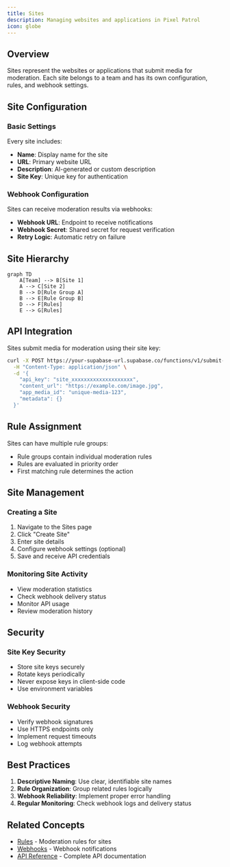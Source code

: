 ```yaml
---
title: Sites
description: Managing websites and applications in Pixel Patrol
icon: globe
---
```


## Overview

Sites represent the websites or applications that submit media for moderation. Each site belongs to a team and has its own configuration, rules, and webhook settings.

## Site Configuration

### Basic Settings

Every site includes:
- **Name**: Display name for the site
- **URL**: Primary website URL
- **Description**: AI-generated or custom description
- **Site Key**: Unique key for authentication

### Webhook Configuration

Sites can receive moderation results via webhooks:
- **Webhook URL**: Endpoint to receive notifications
- **Webhook Secret**: Shared secret for request verification
- **Retry Logic**: Automatic retry on failure

## Site Hierarchy

```mermaid
graph TD
    A[Team] --> B[Site 1]
    A --> C[Site 2]
    B --> D[Rule Group A]
    B --> E[Rule Group B]
    D --> F[Rules]
    E --> G[Rules]
```

## API Integration

Sites submit media for moderation using their site key:

```bash
curl -X POST https://your-supabase-url.supabase.co/functions/v1/submit-media \
  -H "Content-Type: application/json" \
  -d '{
    "api_key": "site_xxxxxxxxxxxxxxxxxxxx",
    "content_url": "https://example.com/image.jpg",
    "app_media_id": "unique-media-123",
    "metadata": {}
  }'
```

## Rule Assignment

Sites can have multiple rule groups:
- Rule groups contain individual moderation rules
- Rules are evaluated in priority order
- First matching rule determines the action

## Site Management

### Creating a Site

1. Navigate to the Sites page
2. Click "Create Site"
3. Enter site details
4. Configure webhook settings (optional)
5. Save and receive API credentials

### Monitoring Site Activity

- View moderation statistics
- Check webhook delivery status
- Monitor API usage
- Review moderation history

## Security

### Site Key Security

- Store site keys securely
- Rotate keys periodically
- Never expose keys in client-side code
- Use environment variables

### Webhook Security

- Verify webhook signatures
- Use HTTPS endpoints only
- Implement request timeouts
- Log webhook attempts

## Best Practices

1. **Descriptive Naming**: Use clear, identifiable site names
2. **Rule Organization**: Group related rules logically
3. **Webhook Reliability**: Implement proper error handling
4. **Regular Monitoring**: Check webhook logs and delivery status

## Related Concepts

- [Rules](/concepts/rules) - Moderation rules for sites
- [Webhooks](/concepts/webhooks) - Webhook notifications
- [API Reference](/api-reference/introduction) - Complete API documentation